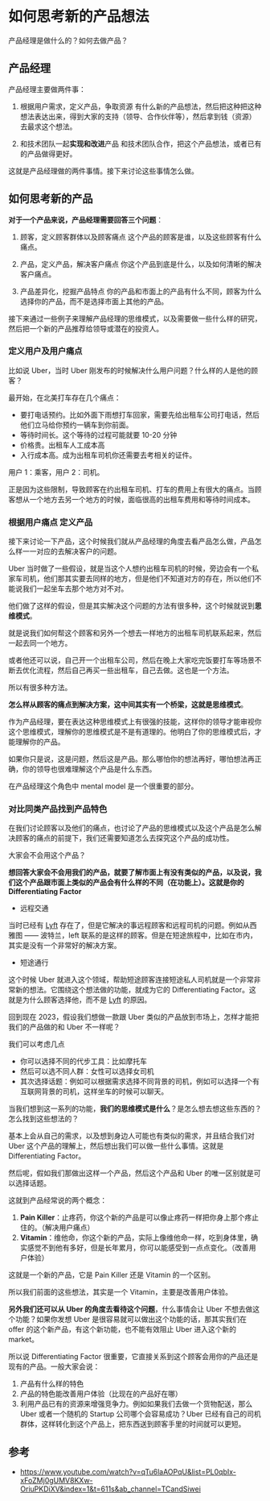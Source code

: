 # 如何思考新的产品想法

产品经理是做什么的？如何去做产品？

## 产品经理

产品经理主要做两件事：

1. 根据用户需求，定义产品，争取资源
有什么新的产品想法，然后把这种把这种想法表达出来，得到大家的支持（领导、合作伙伴等），然后拿到钱（资源）去最求这个想法。

2. 和技术团队一起**实现和改进**产品
和技术团队合作，把这个产品想法，或者已有的产品做得更好。


这就是产品经理做的两件事情。接下来讨论这些事情怎么做。

## 如何思考新的产品

**对于一个产品来说，产品经理需要回答三个问题**：

1. 顾客，定义顾客群体以及顾客痛点
这个产品的顾客是谁，以及这些顾客有什么痛点。

2. 产品，定义产品，解决客户痛点
你这个产品到底是什么，以及如何清晰的解决客户痛点。

3. 产品差异化，挖掘产品特点
你的产品和市面上的产品有什么不同，顾客为什么选择你的产品，而不是选择市面上其他的产品。

接下来通过一些例子来理解产品经理的思维模式，以及需要做一些什么样的研究，然后把一个新的产品推荐给领导或潜在的投资人。

### 定义用户及用户痛点

比如说 Uber，当时 Uber 刚发布的时候解决什么用户问题？什么样的人是他的顾客？

最开始，在北美打车存在几个痛点：
- 要打电话预约。比如外面下雨想打车回家，需要先给出租车公司打电话，然后他们立马给你预约一辆车到你前面。
- 等待时间长。这个等待的过程可能就要 10-20 分钟
- 价格贵。出租车人工成本高
- 入行成本高。成为出租车司机你还需要去考相关的证件。

用户 1：乘客，用户 2：司机。

正是因为这些限制，导致顾客在约出租车司机、打车的费用上有很大的痛点。当顾客想从一个地方去另一个地方的时候，面临很高的出租车费用和等待时间成本。


### 根据用户痛点 定义产品

接下来讨论一下产品，这个时候我们就从产品经理的角度去看产品怎么做，产品怎么样一一对应的去解决客户的问题。

Uber 当时做了一些假设，就是当这个人想约出租车司机的时候，旁边会有一个私家车司机，他们那其实要去同样的地方，但是他们不知道对方的存在，所以他们不能说我们一起坐车去那个地方对不对。

他们做了这样的假设，但是其实解决这个问题的方法有很多种，这个时候就说到**思维模式**。

就是说我们如何帮这个顾客和另外一个想去一样地方的出租车司机联系起来，然后一起去同一个地方。

或者他还可以说，自己开一个出租车公司，然后在晚上大家吃完饭要打车等场景不断去优化流程，然后自己再买一些出租车，自己去做。这也是一个方法。

所以有很多种方法。

**怎么样从顾客的痛点到解决方案，这中间其实有一个桥梁，这就是思维模式**。

作为产品经理，要在表达这种思维模式上有很强的技能，这样你的领导才能审视你这个思维模式，理解你的思维模式是不是有道理的。他明白了你的思维模式后，才能理解你的产品。

如果你只是说，这是问题，然后这是产品。那么哪怕你的想法再好，哪怕想法再正确，你的领导也很难理解这个产品是什么东西。

在产品经理这个角色中 mental model 是一个很重要的部分。

### 对比同类产品找到产品特色

在我们讨论顾客以及他们的痛点，也讨论了产品的思维模式以及这个产品是怎么解决顾客的痛点的前提下，我们还需要知道怎么去探究这个产品的成功性。

大家会不会用这个产品？

**想回答大家会不会用我们的产品，就要了解市面上有没有类似的产品，以及说，我们这个产品跟市面上类似的产品会有什么样的不同（在功能上）。这就是你的 Differentiating Factor**

- 远程交通

当时已经有 [Lyft](https://www.lyft.com/) 存在了，但是它解决的事远程顾客和远程司机的问题。例如从西雅图 —— 波特兰，left 联系的是这样的顾客。但是在短途旅程中，比如在市内，其实是没有一个非常好的解决方案。

- 短途通行

这个时候 Uber 就进入这个领域，帮助短途顾客连接短途私人司机就是一个非常非常新的想法。它围绕这个想法做的功能，就成为它的 
Differentiating Factor。这就是为什么顾客选择他，而不是 [Lyft](https://www.lyft.com/) 的原因。

回到现在 2023，假设我们想做一款跟 Uber 类似的产品放到市场上，怎样才能把我们的产品做的和 Uber 不一样呢？

我们可以考虑几点
- 你可以选择不同的代步工具：比如摩托车
- 然后可以选不同人群：女性可以选择女司机
- 其次选择话题：例如可以根据需求选择不同背景的司机，例如可以选择一个有互联网背景的司机，这样坐车的时候可以聊天。

当我们想到这一系列的功能，**我们的思维模式是什么**？是怎么想去想这些东西的？怎么找到这些想法的？

基本上会从自己的需求，以及想到身边人可能也有类似的需求，并且结合我们对 Uber 这个产品的理解上，然后想出我们可以做一些什么事情。这就是 Differentiating Factor。

然后呢，假如我们那做出这样一个产品，然后这个产品和 Uber 的唯一区别就是可以选择话题。

这就到产品经常说的两个概念：

1. **Pain Killer**：止疼药，你这个新的产品是可以像止疼药一样把你身上那个疼止住的。（解决用户痛点）
2. **Vitamin**：维他命，你这个新的产品，实际上像维他命一样，吃到身体里，确实感觉不到他有多好，但是长年累月，你可以能感受到一点点变化。（改善用户体验）

这就是一个新的产品，它是 Pain Killer 还是 Vitamin 的一个区别。

所以我们前面的这些想法，其实是一个 Vitamin，主要是改善用户体验。

**另外我们还可以从 Uber 的角度去看待这个问题**，什么事情会让 Uber 不想去做这个功能？如果你发想 Uber 是很容易就可以做出这个功能的话，那其实我们在 offer 的这个新产品，有这个新功能，也不能有效阻止 Uber 进入这个新的 market。

所以说  Differentiating Factor 很重要，它直接关系到这个顾客会用你的产品还是现有的产品。一般大家会说：

1. 产品有什么样的特色
2. 产品的特色能改善用户体验（比现在的产品好在哪）
3. 利用产品已有的资源来增强竞争力。例如如果我们去做一个货物配送，那么 Uber 或者一个随机的 Startup 公司哪个会容易成功？Uber 已经有自己的司机群体，这样转化到这个产品上，把东西送到顾客手里的时间就可以更短。

## 参考
- https://www.youtube.com/watch?v=qTu6laAOPqU&list=PL0qbIx-xFoZMj0gUMV8KXw-OriuPKDiXV&index=1&t=611s&ab_channel=TCandSiwei







